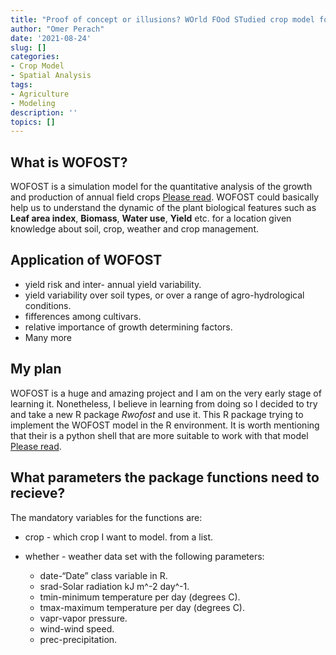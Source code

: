 ```yaml
---
title: "Proof of concept or illusions? WOrld FOod STudied crop model for Israeli wheat"
author: "Omer Perach"
date: '2021-08-24'
slug: []
categories:
- Crop Model
- Spatial Analysis
tags:
- Agriculture
- Modeling
description: ''
topics: []
---
```


## What is WOFOST?

WOFOST is a simulation model for the quantitative analysis of the growth and production of annual field crops [Please read](https://www.wur.nl/en/show/A-gentle-introduction-to-WOFOST.htm).  WOFOST could basically help us to understand the dynamic of the plant biological features such as **Leaf area index**, **Biomass**, **Water use**, **Yield** etc. for a location given knowledge about soil, crop, weather and crop management. 

## Application of WOFOST

* yield risk and inter- annual yield variability.
* yield variability over soil types, or over a range of agro-hydrological conditions.
* fifferences among cultivars.
* relative importance of growth determining factors.
* Many more

## My plan

WOFOST is a huge and amazing project and I am on the very early stage of learning it. Nonetheless, I believe in learning from doing so I decided to try and take a new R package *Rwofost* and use it. This R package trying to implement the WOFOST model in the R environment. It is worth mentioning that their is a python shell that are more suitable to work with that model [Please read](https://pcse.readthedocs.io/en/stable/).

## What parameters the package functions need to recieve?

The mandatory variables for the functions are:

* crop - which crop I want to model. from a list.
* whether - weather data set with the following parameters:  

  + date-"Date" class variable in R.
  + srad-Solar radiation kJ m^-2 day^-1.
  + tmin-minimum temperature per day (degrees C).
  + tmax-maximum temperature per day (degrees C).
  + vapr-vapor pressure. 
  + wind-wind speed.
  + prec-precipitation.
  
  

